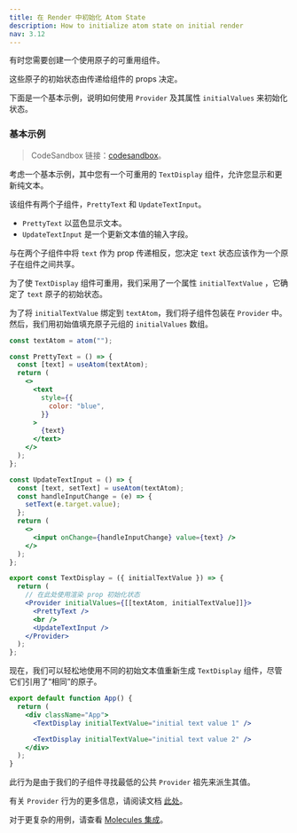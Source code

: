 ```yaml
---
title: 在 Render 中初始化 Atom State
description: How to initialize atom state on initial render
nav: 3.12
---
```


有时您需要创建一个使用原子的可重用组件。

这些原子的初始状态由传递给组件的 props 决定。

下面是一个基本示例，说明如何使用 `Provider` 及其属性 `initialValues` 来初始化状态。

### 基本示例

> CodeSandbox 链接：[codesandbox](https://codesandbox.io/s/strange-tdd-gb1eo0?file=/src/App.js)。

考虑一个基本示例，其中您有一个可重用的 `TextDisplay` 组件，允许您显示和更新纯文本。

该组件有两个子组件，`PrettyText` 和 `UpdateTextInput`。

- `PrettyText` 以蓝色显示文本。
- `UpdateTextInput` 是一个更新文本值的输入字段。

与在两个子组件中将 `text` 作为 prop 传递相反，您决定 `text` 状态应该作为一个原子在组件之间共享。

为了使 `TextDisplay` 组件可重用，我们采用了一个属性 `initialTextValue` ，它确定了 `text` 原子的初始状态。

为了将 `initialTextValue` 绑定到 `textAtom`，我们将子组件包装在 `Provider` 中。 然后，我们用初始值填充原子元组的 `initialValues` 数组。

```jsx
const textAtom = atom("");

const PrettyText = () => {
  const [text] = useAtom(textAtom);
  return (
    <>
      <text
        style={{
          color: "blue",
        }}
      >
        {text}
      </text>
    </>
  );
};

const UpdateTextInput = () => {
  const [text, setText] = useAtom(textAtom);
  const handleInputChange = (e) => {
    setText(e.target.value);
  };
  return (
    <>
      <input onChange={handleInputChange} value={text} />
    </>
  );
};

export const TextDisplay = ({ initialTextValue }) => {
  return (
    // 在此处使用渲染 prop 初始化状态
    <Provider initialValues={[[textAtom, initialTextValue]]}>
      <PrettyText />
      <br />
      <UpdateTextInput />
    </Provider>
  );
};
```

现在，我们可以轻松地使用不同的初始文本值重新生成 `TextDisplay` 组件，尽管它们引用了“相同”的原子。

```jsx
export default function App() {
  return (
    <div className="App">
      <TextDisplay initialTextValue="initial text value 1" />

      <TextDisplay initialTextValue="initial text value 2" />
    </div>
  );
}
```

此行为是由于我们的子组件寻找最低的公共 `Provider` 祖先来派生其值。

有关 `Provider` 行为的更多信息，请阅读文档 [此处](https://jotai.org/docs/api/core#provider)。

对于更复杂的用例，请查看 [Molecules 集成](../integrations/molecules.mdx)。
